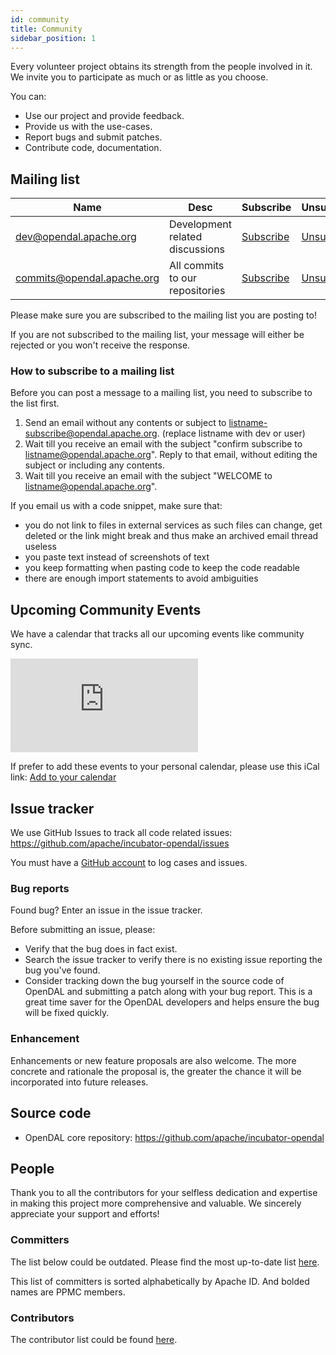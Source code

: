 ```yaml
---
id: community
title: Community
sidebar_position: 1
---
```


Every volunteer project obtains its strength from the people involved in it. We invite you to participate as much or as little as you choose.

You can:

* Use our project and provide feedback.
* Provide us with the use-cases.
* Report bugs and submit patches.
* Contribute code, documentation.

## Mailing list

| Name                       | Desc                            | Subscribe                                                | Unsubscribe                                                  | Post                                   | Archive                                                                  |
|----------------------------|---------------------------------|----------------------------------------------------------|--------------------------------------------------------------|----------------------------------------|--------------------------------------------------------------------------|
| dev@opendal.apache.org     | Development related discussions | [Subscribe](mailto:dev-subscribe@opendal.apache.org)     | [Unsubscribe](mailto:dev-unsubscribe@opendal.apache.org)     | [Post](mailto:dev@opendal.apache.org)  | [Archive](https://lists.apache.org/list.html?dev@opendal.apache.org)     |
| commits@opendal.apache.org | All commits to our repositories | [Subscribe](mailto:commits-subscribe@opendal.apache.org) | [Unsubscribe](mailto:commits-unsubscribe@opendal.apache.org) | Read only list                         | [Archive](https://lists.apache.org/list.html?commits@opendal.apache.org) |


Please make sure you are subscribed to the mailing list you are posting to!

If you are not subscribed to the mailing list, your message will either be rejected or you won't receive the response.

### How to subscribe to a mailing list

Before you can post a message to a mailing list, you need to subscribe to the list first.

1. Send an email without any contents or subject to listname-subscribe@opendal.apache.org. (replace listname with dev or user)
2. Wait till you receive an email with the subject "confirm subscribe to listname@opendal.apache.org". Reply to that email, without editing the subject or including any contents.
3. Wait till you receive an email with the subject "WELCOME to listname@opendal.apache.org".

If you email us with a code snippet, make sure that:

* you do not link to files in external services as such files can change, get deleted or the link might break and thus make an archived email thread useless
* you paste text instead of screenshots of text
* you keep formatting when pasting code to keep the code readable
* there are enough import statements to avoid ambiguities

## Upcoming Community Events

We have a calendar that tracks all our upcoming events like community sync.

<iframe src="https://calendar.google.com/calendar/embed?src=d32a8b1c08fc40d4230e3ce89145fd0e9a1ea4a374893a23ec7bd28ca646db45%40group.calendar.google.com&ctz=Asia%2FShanghai" style={{border: 0, width: "100%", maxWidth: "600px", height: "600px", aspectRatio: 1}} frameBorder="0"></iframe>

If prefer to add these events to your personal calendar, please use this iCal link: [Add to your calendar](https://calendar.google.com/calendar/ical/d32a8b1c08fc40d4230e3ce89145fd0e9a1ea4a374893a23ec7bd28ca646db45%40group.calendar.google.com/public/basic.ics)

## Issue tracker

We use GitHub Issues to track all code related issues: https://github.com/apache/incubator-opendal/issues

You must have a [GitHub account](https://github.com/signup) to log cases and issues.

### Bug reports

Found bug? Enter an issue in the issue tracker.

Before submitting an issue, please:

* Verify that the bug does in fact exist.
* Search the issue tracker to verify there is no existing issue reporting the bug you've found.
* Consider tracking down the bug yourself in the source code of OpenDAL and submitting a patch along with your bug report. This is a great time saver for the OpenDAL developers and helps ensure the bug will be fixed quickly.

### Enhancement

Enhancements or new feature proposals are also welcome. The more concrete and rationale the proposal is, the greater the chance it will be incorporated into future releases.

## Source code

* OpenDAL core repository: https://github.com/apache/incubator-opendal

## People

Thank you to all the contributors for your selfless dedication and expertise
in making this project more comprehensive and valuable.
We sincerely appreciate your support and efforts!

### Committers

The list below could be outdated. Please find the most up-to-date list [here](https://people.apache.org/phonebook.html?podling=opendal).

This list of committers is sorted alphabetically by Apache ID.
And bolded names are PPMC members.


<Committers/>

### Contributors

The contributor list could be found [here](https://github.com/apache/incubator-opendal/graphs/contributors/).



